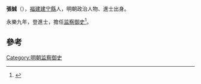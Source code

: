 '''張誠'''（{{bd|?||?||}}），[[福建|福建]][[建宁縣|建宁縣]]人，明朝政治人物、進士出身。

永樂九年，登進士，擔任[[监察御史|监察御史]]<ref>{{cite news|title=福建三明市志-第一节　历代进士(已知)名表|author=福建省地方志编纂委员会|url=http://www.fjsq.gov.cn/showtext.asp?ToBook=3147&index=3580|accessdate=2013-08-31|newspaper=福建省地方志编纂委员会|archive-url=https://web.archive.org/web/20131002173013/http://www.fjsq.gov.cn/showtext.asp?ToBook=3147&index=3580|archive-date=2013-10-02|dead-url=yes}}</ref>。

==參考==
{{reflist}}
{{明朝人物小作品}}
{{永樂九年辛卯科殿試金榜}}
[[Category:明朝监察御史|Category:明朝监察御史]]